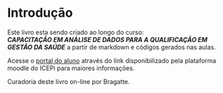 # Introdução {.unnumbered}

Este livro esta sendo criado ao longo do curso:\
***CAPACITAÇÃO EM ANÁLISE DE DADOS PARA A QUALIFICAÇÃO EM GESTÃO DA SAÚDE***
a partir de markdown e códigos gerados nas aulas.

Acesse o [portal do aluno](https://ead.icepi.es.gov.br/icepi/) através do link disponibilizado pela plataforma moodle do ICEPi para maiores informações.


Curadoria deste livro on-line por Bragatte.

